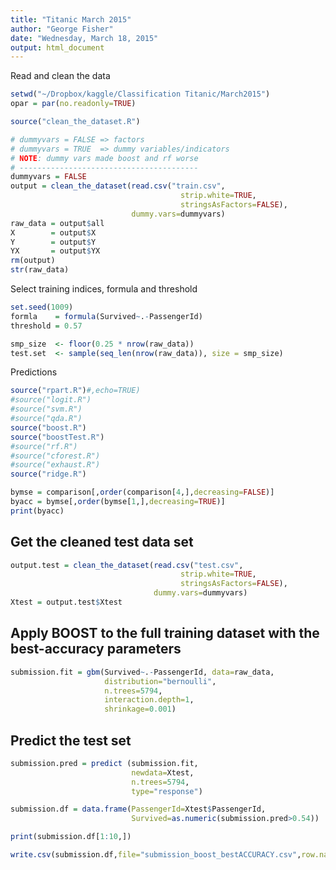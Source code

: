 ```yaml
---
title: "Titanic March 2015"
author: "George Fisher"
date: "Wednesday, March 18, 2015"
output: html_document
---
```

Read and clean the data

```r
setwd("~/Dropbox/kaggle/Classification Titanic/March2015")
opar = par(no.readonly=TRUE)

source("clean_the_dataset.R")

# dummyvars = FALSE => factors
# dummyvars = TRUE  => dummy variables/indicators
# NOTE: dummy vars made boost and rf worse
# ----------------------------------------
dummyvars = FALSE
output = clean_the_dataset(read.csv("train.csv",
                                      strip.white=TRUE,
                                      stringsAsFactors=FALSE),
                           dummy.vars=dummyvars)
raw_data = output$all
X        = output$X
Y        = output$Y
YX       = output$YX
rm(output)
str(raw_data)
```
Select training indices, formula and threshold
```r
set.seed(1009)
formla    = formula(Survived~.-PassengerId)
threshold = 0.57

smp_size  <- floor(0.25 * nrow(raw_data))
test.set  <- sample(seq_len(nrow(raw_data)), size = smp_size)
```

Predictions
```r


source("rpart.R")#,echo=TRUE)
#source("logit.R")
#source("svm.R")
#source("qda.R")
source("boost.R")
source("boostTest.R")
#source("rf.R")
#source("cforest.R")
#source("exhaust.R")
source("ridge.R")

bymse = comparison[,order(comparison[4,],decreasing=FALSE)]
byacc = bymse[,order(bymse[1,],decreasing=TRUE)]
print(byacc)
```  
Get the cleaned test data set
---------------------------   
```r
output.test = clean_the_dataset(read.csv("test.csv",
                                      strip.white=TRUE,
                                      stringsAsFactors=FALSE),
                                dummy.vars=dummyvars)
Xtest = output.test$Xtest
```   

Apply BOOST to the **full training dataset** with the best-accuracy parameters
--------------   
```r
submission.fit = gbm(Survived~.-PassengerId, data=raw_data,
                     distribution="bernoulli", 
                     n.trees=5794, 
                     interaction.depth=1,
                     shrinkage=0.001)
```
Predict the test set
-----------   
```r

submission.pred = predict (submission.fit, 
                           newdata=Xtest,
                           n.trees=5794,
                           type="response")

submission.df = data.frame(PassengerId=Xtest$PassengerId,
                           Survived=as.numeric(submission.pred>0.54))

print(submission.df[1:10,])

write.csv(submission.df,file="submission_boost_bestACCURACY.csv",row.names=FALSE)
```